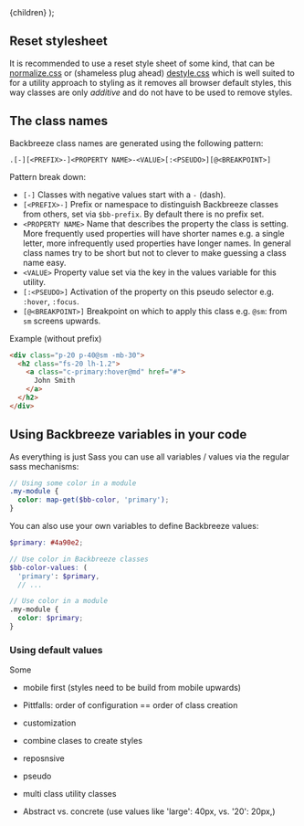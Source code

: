 
  <MdxLayout title="Usage" subline="Using Backbreeze classes in your project.">
    {children}
  </MdxLayout>
);

## Reset stylesheet

It is recommended to use a reset style sheet of some kind, that can be [normalize.css](https://necolas.github.io/normalize.css/) or (shameless plug ahead) [destyle.css](https://nicolas-cusan.github.io/destyle.css/) which is well suited to for a utility approach to styling as it removes all browser default styles, this way classes are only _additive_ and do not have to be used to remove styles.

## The class names

Backbreeze class names are generated using the following pattern:

```
.[-][<PREFIX>-]<PROPERTY NAME>-<VALUE>[:<PSEUDO>][@<BREAKPOINT>]
```

Pattern break down:

- `[-]` Classes with negative values start with a `-` (dash).
- `[<PREFIX>-]` Prefix or namespace to distinguish Backbreeze classes from others, set via `$bb-prefix`. By default there is no prefix set.
- `<PROPERTY NAME>` Name that describes the property the class is setting. More frequently used properties will have shorter names e.g. a single letter, more infrequently used properties have longer names. In general class names try to be short but not to clever to make guessing a class name easy.
- `<VALUE>` Property value set via the key in the values variable for this utility.
- `[:<PSEUDO>]` Activation of the property on this pseudo selector e.g. `:hover`, `:focus`.
- `[@<BREAKPOINT>]` Breakpoint on which to apply this class e.g. `@sm`: from `sm` screens upwards.

Example (without prefix)

```html
<div class="p-20 p-40@sm -mb-30">
  <h2 class="fs-20 lh-1.2">
    <a class="c-primary:hover@md" href="#">
      John Smith
    </a>
  </h2>
</div>
```

## Using Backbreeze variables in your code

As everything is just Sass you can use all variables / values via the regular sass mechanisms:

```scss
// Using some color in a module
.my-module {
  color: map-get($bb-color, 'primary');
}
```

You can also use your own variables to define Backbreeze values:

```scss
$primary: #4a90e2;

// Use color in Backbreeze classes
$bb-color-values: (
  'primary': $primary,
  // ...

// Use color in a module
.my-module {
  color: $primary;
}
```

### Using default values

Some

- mobile first (styles need to be build from mobile upwards)
- Pittfalls: order of configuration == order of class creation
- customization
- combine clases to create styles
- reposnsive
- pseudo

- multi class utility classes
- Abstract vs. concrete (use values like 'large': 40px, vs. '20': 20px,)
